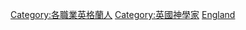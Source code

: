 {{Commonscat|Theologians from England}}

[[Category:各職業英格蘭人|Category:各職業英格蘭人]]
[[Category:英國神學家|Category:英國神學家]]
[[Category:各國神學家|England]]
